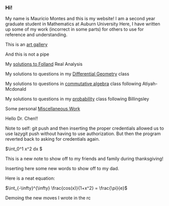 === Hi! ===

My name is Mauricio Montes and this is my website!
I am a second year graduate student in Mathematics at Auburn University
Here, I have written up some of my work (incorrect in some parts) for others to use for reference and understanding.


This is an [[art gallery]]

And this is not a pipe

{{https://upload.wikimedia.org/wikipedia/en/b/b9/MagrittePipe.jpg}}

My [[solutions to Folland]]  Real Analysis

My solutions to questions in my [[Differential Geometry]] class

My solutions to questions in [[commutative algebra]] class following Atiyah-Mcdonald

My solutions to questions in my [[probability]] class following Billingsley

Some personal [[Miscellaneous Work]]

Hello Dr. Chen!!

Note to self: git push and then inserting the proper credentials allowed us to use lazygit push without having to use authorization. But then the program reverted back to asking for credentials again.

$\int_0^1 x^2 dx $

This is a new note to show off to my friends and family during thanksgiving!


Inserting here some new words to show off to my dad.

Here is a neat equation:

$\int_{-\infty}^{\infty} \frac{cos(x)}{1+x^2} = \frac{\pi}{e}$

Demoing the new moves I wrote in the rc
